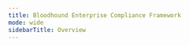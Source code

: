 ---
title: Bloodhound Enterprise Compliance Framework
mode: wide
sidebarTitle: Overview
---


<CardGroup cols={2}>
  <Card
    title="Bloodhound Enterprise Compliance Framework Resource"
    icon="shield-check"
    href="/hc/en-us/articles/Bloodhound-Enterprise-Compliance-Framework-Resource"
    iconType="solid"
    horizontal
  />
  <Card
    title="Bloodhound Enterprise NIST SP 800-171 Compliance Resource"
    icon="file-shield"
    href="/hc/en-us/articles/Bloodhound-Enterprise-NIST-SP-800-171-Compliance-Resource"
    iconType="solid"
    horizontal
  />
  <Card
    title="Bloodhound Enterprise NIST SP 800-53 Rev.8 Compliance Resource"
    icon="clipboard-check"
    href="/hc/en-us/articles/Bloodhound-Enterprise-NIST-SP-800-53-Rev-8-Compliance-Resource"
    iconType="solid"
    horizontal
  />
  <Card
    title="Bloodhound Enterprise NIST CSF v2 Compliance Resource"
    icon="clipboard"
    href="/hc/en-us/articles/Bloodhound-Enterprise-NIST-CSF-v2-Compliance-Resource"
    iconType="solid"
    horizontal
  />
  <Card
    title="Bloodhound Enterprise NIST CSF v1.1 Compliance Resource"
    icon="check-double"
    href="/hc/en-us/articles/Bloodhound-Enterprise-NIST-CSF-v1-1-Compliance-Resource"
    iconType="solid"
    horizontal
  />
</CardGroup>
